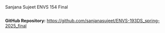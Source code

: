 Sanjana Sujeet
ENVS 154 Final


```r

```

**GitHub Repository:** [https://github.com/sanjanasujeet/ENVS-193DS_spring-2025_final](https://github.com/sanjanasujeet/ENVS-193DS_spring-2025_final)